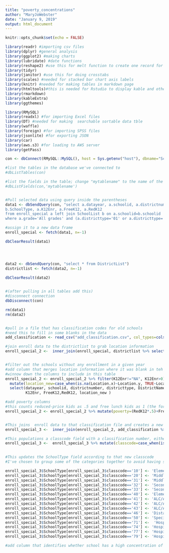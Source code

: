 ```yaml
---
title: "poverty_concentrations"
author: "MaryJoWebster"
date: "January 9, 2019"
output: html_document
---
```


```r
knitr::opts_chunk$set(echo = FALSE)
```
```r

library(readr) #importing csv files
library(dplyr) #general analysis 
library(ggplot2) #making charts
library(lubridate) #date functions
library(reshape2) #use this for melt function to create one record for each team
library(tidyr)
library(janitor) #use this for doing crosstabs
library(scales) #needed for stacked bar chart axis labels
library(knitr) #needed for making tables in markdown page
library(htmltools)#this is needed for Rstudio to display kable and other html code
library(rmarkdown)
library(kableExtra)
library(ggthemes)

library(RMySQL)
library(readxl) #for importing Excel files
library(DT) #needed for making  searchable sortable data tble
library(waffle)
library(foreign) #for importing SPSS files
library(jsonlite) #for exporting JSON
library(car)
library(aws.s3) #for loading to AWS server
library(getPass)


```

```r
con <- dbConnect(RMySQL::MySQL(), host = Sys.getenv("host"), dbname="Schools",user= Sys.getenv("userid"), password=Sys.getenv("pwd"))

#list the tables in the database we've connected to
#dbListTables(con)

#list the fields in the table; change "mytablename" to the name of the table you're trying to connect to
#dbListFields(con,'mytablename')


#Pull selected data using query inside the parentheses
data1 <- dbSendQuery(con, "select a.datayear, a.schoolid, a.districtnumber, a.districttype, b.DistrictName, b.SchoolName, b.Location, b.Metro7county, a.SchoolClassification,
b.SchoolType, a.K12Enr, a.FreeK12, a.RedK12
from enroll_special a left join SchoolList b on a.schoolid=b.schoolid
where a.grade='All grades' and (a.districttype='01' or a.districttype='03' or a.districttype='07' or a.districttype='06')")

#assign it to a new data frame
enroll_special <- fetch(data1, n=-1)

dbClearResult(data1)




data2 <- dbSendQuery(con, "select * from DistrictList")
districtlist <- fetch(data2, n=-1)

dbClearResult(data2)
						   

#(after pulling in all tables add this)
#disconnect connection
dbDisconnect(con)

rm(data1)
rm(data2)


#pull in a file that has classification codes for old schools
#need this to fill in some blanks in the data
add_classification <- read_csv("add_classification.csv", col_types=cols(.default="c"))

```
```r

#join enroll data to the districtlist to grab location information 
enroll_special_2 <-  inner_join(enroll_special, districtlist %>% select(DistrictNumber, DistrictType,Metro7County, Location), by=c("districtnumber"="DistrictNumber", "districttype"="DistrictType"))


#filter out the schools without any enrollment in a given year
#add column that merges location information where it was blank in teh enrollment data, it pulls from district list data
#winnow down the columns to include in this table
enroll_special_2 <- enroll_special_2 %>% filter(K12Enr!="NA", K12Enr>0) %>% 
  mutate(location_new=case_when(is.na(Location.x)~Location.y, TRUE~Location.x)) %>% 
  select(datayear, schoolid, districtnumber, districttype, DistrictName, SchoolName, SchoolClassification, SchoolType,
         K12Enr, FreeK12,RedK12, location_new )

#add poverty columns
#this counts reduced-price kids as .5 and free lunch kids as 1 (the formula the state uses for Basic Skills)
enroll_special_2 <- enroll_special_2 %>% mutate(poverty=(RedK12*.5)+FreeK12,pctpoverty=poverty/K12Enr)


#This joins  enroll data to that classification file and creates a new dataframe
enroll_special_3 <-  inner_join(enroll_special_2, add_classification %>% select(schoolid, Classification), by=c("schoolid"="schoolid"))

#This populations a classcode field with a classification number, either from the enroll data or (where missing) from the classifcation data frame
enroll_special_3 <-  enroll_special_3 %>% mutate(classcode=case_when(is.na(SchoolClassification)~Classification, TRUE~SchoolClassification)) %>% select(datayear, schoolid, districtnumber, districttype, DistrictName,
                                                                                                                                                        SchoolName, classcode, SchoolType,K12Enr, FreeK12, RedK12, location_new, poverty, pctpoverty)


```

```r

#This updates the SchoolType field according to that new classcode
#I've chosen to group some of the categories together to avoid having small buckets

enroll_special_3$SchoolType[enroll_special_3$classcode=='10'] <- 'Elementary'
enroll_special_3$SchoolType[enroll_special_3$classcode=='20'] <- 'Middle/Junior High'
enroll_special_3$SchoolType[enroll_special_3$classcode=='31'] <- 'Middle/Junior High'
enroll_special_3$SchoolType[enroll_special_3$classcode=='32'] <- 'Secondary/Senior High'
enroll_special_3$SchoolType[enroll_special_3$classcode=='33'] <- 'Secondary/Senior High'
enroll_special_3$SchoolType[enroll_special_3$classcode=='40'] <- 'Elementary/Secondary Combo'
enroll_special_3$SchoolType[enroll_special_3$classcode=='41'] <- 'ALC/ALP/Private'
enroll_special_3$SchoolType[enroll_special_3$classcode=='42'] <- 'ALC/ALP/Private'
enroll_special_3$SchoolType[enroll_special_3$classcode=='43'] <- 'ALC/ALP/Private'
enroll_special_3$SchoolType[enroll_special_3$classcode=='46'] <- 'Distance Learning'
enroll_special_3$SchoolType[enroll_special_3$classcode=='50'] <- 'Special Education'
enroll_special_3$SchoolType[enroll_special_3$classcode=='71'] <-  'Hospital/Medical/Treatment/Misc'
enroll_special_3$SchoolType[enroll_special_3$classcode=='74'] <- 'Hospital/Medical/Treatment/Misc'
enroll_special_3$SchoolType[enroll_special_3$classcode=='77'] <- 'Hospital/Medical/Treatment/Misc'
enroll_special_3$SchoolType[enroll_special_3$classcode=='79'] <- 'Hospital/Medical/Treatment/Misc'
```

```r
#add column that identifies whether school has a high concentration of poverty



```

```r

```

